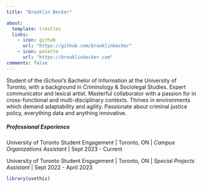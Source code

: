 ```yaml
---
title: "Brooklin Becker"

about: 
  template: trestles
  links: 
    - icon: github
      url: "https://github.com/brooklinbecker"
    - icon: palette
      url: "https://brooklinbecker.com"
comments: false
---
```


Student of the *iSchool's* Bachelor of Information at the University of Toronto, with a background in Criminology & Sociolegal Studies. Expert communicator and lexical artist. Masterful collaborator with a passion for in cross-functional and multi-disciplinary contexts. Thrives in environments which demand adaptability and agility. Passionate about criminal justice policy, everything data and anything innovative.

##### Professional Experience

University of Toronto Student Engagement \| Toronto, ON \| *Campus Organizations Assistant* \| Sept 2023 - Current

University of Toronto Student Engagement \| Toronto, ON \| *Special Projects Assistant* \| Sept 2022 - April 2023

```r
library(usethis)
```